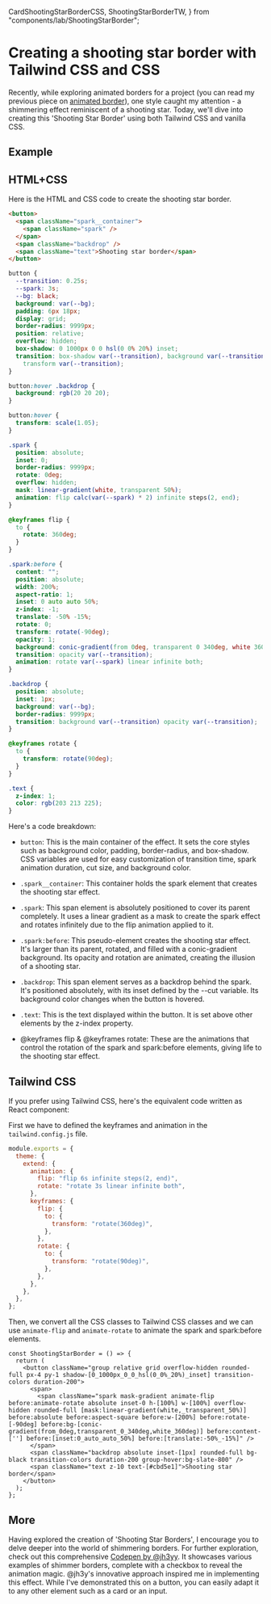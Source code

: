   CardShootingStarBorderCSS,
  ShootingStarBorderTW,
} from "components/lab/ShootingStarBorder";

<LayoutBlog>
    
# Creating a shooting star border with Tailwind CSS and CSS

Recently, while exploring animated borders for a project (you can read my previous piece on [animated border](http://julienthibeaut.xyz/blog/create-animated-gradient-borders-with-css)), one style caught my attention - a shimmering effect reminiscent of a shooting star. Today, we'll dive into creating this 'Shooting Star Border' using both Tailwind CSS and vanilla CSS.

## Example

<ComponentPlayground className="border-neutral-800 bg-neutral-900">
  <CardShootingStarBorderCSS />
</ComponentPlayground>

## HTML+CSS

Here is the HTML and CSS code to create the shooting star border.

```html
<button>
  <span className="spark__container">
    <span className="spark" />
  </span>
  <span className="backdrop" />
  <span className="text">Shooting star border</span>
</button>
```

```css
button {
  --transition: 0.25s;
  --spark: 3s;
  --bg: black;
  background: var(--bg);
  padding: 6px 18px;
  display: grid;
  border-radius: 9999px;
  position: relative;
  overflow: hidden;
  box-shadow: 0 1000px 0 0 hsl(0 0% 20%) inset;
  transition: box-shadow var(--transition), background var(--transition),
    transform var(--transition);
}

button:hover .backdrop {
  background: rgb(20 20 20);
}

button:hover {
  transform: scale(1.05);
}

.spark {
  position: absolute;
  inset: 0;
  border-radius: 9999px;
  rotate: 0deg;
  overflow: hidden;
  mask: linear-gradient(white, transparent 50%);
  animation: flip calc(var(--spark) * 2) infinite steps(2, end);
}

@keyframes flip {
  to {
    rotate: 360deg;
  }
}

.spark:before {
  content: "";
  position: absolute;
  width: 200%;
  aspect-ratio: 1;
  inset: 0 auto auto 50%;
  z-index: -1;
  translate: -50% -15%;
  rotate: 0;
  transform: rotate(-90deg);
  opacity: 1;
  background: conic-gradient(from 0deg, transparent 0 340deg, white 360deg);
  transition: opacity var(--transition);
  animation: rotate var(--spark) linear infinite both;
}

.backdrop {
  position: absolute;
  inset: 1px;
  background: var(--bg);
  border-radius: 9999px;
  transition: background var(--transition) opacity var(--transition);
}

@keyframes rotate {
  to {
    transform: rotate(90deg);
  }
}

.text {
  z-index: 1;
  color: rgb(203 213 225);
}
```

Here's a code breakdown:

- `button`: This is the main container of the effect. It sets the core styles such as background color, padding, border-radius, and box-shadow. CSS variables are used for easy customization of transition time, spark animation duration, cut size, and background color.

- `.spark__container`: This container holds the spark element that creates the shooting star effect.

- `.spark`: This span element is absolutely positioned to cover its parent completely. It uses a linear gradient as a mask to create the spark effect and rotates infinitely due to the flip animation applied to it.

- `.spark:before`: This pseudo-element creates the shooting star effect. It's larger than its parent, rotated, and filled with a conic-gradient background. Its opacity and rotation are animated, creating the illusion of a shooting star.

- `.backdrop`: This span element serves as a backdrop behind the spark. It's positioned absolutely, with its inset defined by the --cut variable. Its background color changes when the button is hovered.

- `.text`: This is the text displayed within the button. It is set above other elements by the z-index property.

- @keyframes flip & @keyframes rotate: These are the animations that control the rotation of the spark and spark:before elements, giving life to the shooting star effect.

## Tailwind CSS

If you prefer using Tailwind CSS, here's the equivalent code written as React component:

First we have to defined the keyframes and animation in the `tailwind.config.js` file.

```js tailwind.config.js
module.exports = {
  theme: {
    extend: {
      animation: {
        flip: "flip 6s infinite steps(2, end)",
        rotate: "rotate 3s linear infinite both",
      },
      keyframes: {
        flip: {
          to: {
            transform: "rotate(360deg)",
          },
        },
        rotate: {
          to: {
            transform: "rotate(90deg)",
          },
        },
      },
    },
  },
};
```

Then, we convert all the CSS classes to Tailwind CSS classes and we can use `animate-flip` and `animate-rotate` to animate the spark and spark:before elements.

```tsx
const ShootingStarBorder = () => {
  return (
    <button className="group relative grid overflow-hidden rounded-full px-4 py-1 shadow-[0_1000px_0_0_hsl(0_0%_20%)_inset] transition-colors duration-200">
      <span>
        <span className="spark mask-gradient animate-flip before:animate-rotate absolute inset-0 h-[100%] w-[100%] overflow-hidden rounded-full [mask:linear-gradient(white,_transparent_50%)] before:absolute before:aspect-square before:w-[200%] before:rotate-[-90deg] before:bg-[conic-gradient(from_0deg,transparent_0_340deg,white_360deg)] before:content-[''] before:[inset:0_auto_auto_50%] before:[translate:-50%_-15%]" />
      </span>
      <span className="backdrop absolute inset-[1px] rounded-full bg-black transition-colors duration-200 group-hover:bg-slate-800" />
      <span className="text z-10 text-[#cbd5e1]">Shooting star border</span>
    </button>
  );
};
```

## More

Having explored the creation of 'Shooting Star Borders', I encourage you to delve deeper into the world of shimmering borders. For further exploration, check out this comprehensive [Codepen by @jh3yy](https://codepen.io/jh3y/pen/poxVPqo). It showcases various examples of shimmer borders, complete with a checkbox to reveal the animation magic. @jh3y's innovative approach inspired me in implementing this effect. While I've demonstrated this on a button, you can easily adapt it to any other element such as a card or an input.

</LayoutBlog>
